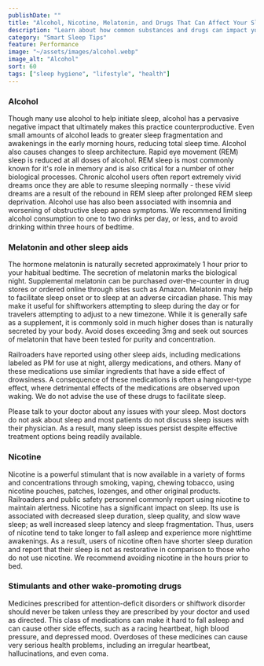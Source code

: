 ```yaml
---
publishDate: ""
title: "Alcohol, Nicotine, Melatonin, and Drugs That Can Affect Your Sleep"
description: "Learn about how common substances and drugs can impact your sleep."
category: "Smart Sleep Tips"
feature: Performance
image: "~/assets/images/alcohol.webp"
image_alt: "Alcohol"
sort: 60
tags: ["sleep hygiene", "lifestyle", "health"]
---
```

### Alcohol
Though many use alcohol to help initiate sleep, alcohol has a pervasive negative impact that ultimately makes this practice counterproductive. Even small amounts of alcohol leads to greater sleep fragmentation and awakenings in the early morning hours, reducing total sleep time. Alcohol also causes changes to sleep architecture. Rapid eye movement (REM) sleep is reduced at all doses of alcohol. REM sleep is most commonly known for it's role in memory and is also critical for a number of other biological processes. Chronic alcohol users often report extremely vivid dreams once they are able to resume sleeping normally - these vivid dreams are a result of the rebound in REM sleep after prolonged REM sleep deprivation. Alcohol use has also been associated with insomnia and worsening of obstructive sleep apnea symptoms. We recommend limiting alcohol consumption to one to two drinks per day, or less, and to avoid drinking within three hours of bedtime.

### Melatonin and other sleep aids
The hormone melatonin is naturally secreted approximately 1 hour prior to your habitual bedtime. The secretion of melatonin marks the biological night. Supplemental melatonin can be purchased over-the-counter in drug stores or ordered online through sites such as Amazon. Melatonin may help to facilitate sleep onset or to sleep at an adverse circadian phase. This may make it useful for shiftworkers attempting to sleep during the day or for travelers attempting to adjust to a new timezone. While it is generally safe as a supplement, it is commonly sold in much higher doses than is naturally secreted by your body. Avoid doses exceeding 3mg and seek out sources of melatonin that have been tested for purity and concentration.

Railroaders have reported using other sleep aids, including medications labeled as PM for use at night, allergy medications, and others. Many of these medications use similar ingredients that have a side effect of drowsiness. A consequence of these medications is often a hangover-type effect, where detrimental effects of the medications are observed upon waking. We do not advise the use of these drugs to facilitate sleep.

Please talk to your doctor about any issues with your sleep. Most doctors do not ask about sleep and most patients do not discuss sleep issues with their physician. As a result, many sleep issues persist despite effective treatment options being readily available.

### Nicotine
Nicotine is a powerful stimulant that is now available in a variety of forms and concentrations through smoking, vaping, chewing tobacco, using nicotine pouches, patches, lozenges, and other original products. Railroaders and public safety personnel commonly report using nicotine to maintain alertness. Nicotine has a significant impact on sleep. Its use is associated with decreased sleep duration, sleep quality, and slow wave sleep; as well increased sleep latency and sleep fragmentation. Thus, users of nicotine tend to take longer to fall asleep and experience more nighttime awakenings. As a result, users of nicotine often have shorter sleep duration and report that their sleep is not as restorative in comparison to those who do not use nicotine. We recommend avoiding nicotine in the hours prior to bed.

### Stimulants and other wake-promoting drugs

Medicines prescribed for attention-deficit disorders or shiftwork disorder should never be taken unless they are prescribed by your doctor and used as directed. This class of medications can make it hard to fall asleep and can cause other side effects, such as a racing heartbeat, high blood pressure, and depressed mood. Overdoses of these medicines can cause very serious health problems, including an irregular heartbeat, hallucinations, and even coma.
